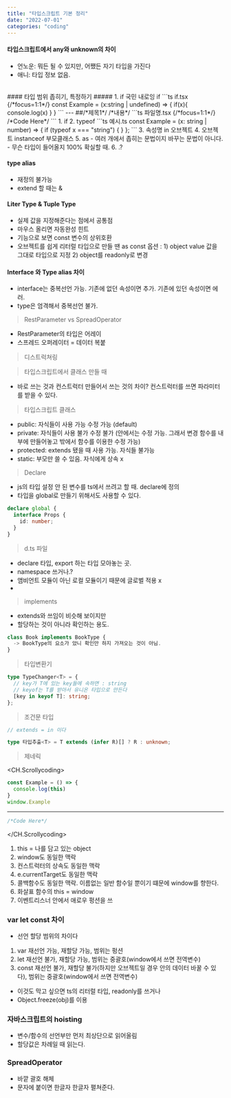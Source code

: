 ```yaml
---
title: "타입스크립트 기본 정리"
date: "2022-07-01"
categories: "coding"
---
```


#### 타입스크립트에서 any와 unknown의 차이
- 언노운: 뭐든 될 수 있지만, 어쨌든 자기 타입을 가진다
- 애니: 타입 정보 없음.
<br/>
#### 타입 범위 좁히기, 특정하기
<CH.Scrollycoding>
##### 1. if  
국민 내로잉 if
```ts if.tsx {/*focus=1:1*/}
const Example = (x:string | undefined) => {
  if(x){
    console.log(x)
  }
}
```
---
##/*제목1*/
/*내용*/
```ts 파일명.tsx {/*focus=1:1*/}
/*Code Here*/
```
</CH.Scrollycoding>
1. if
2. typeof
```ts 예시.ts
const Example = (x: string | number) => {
  if (typeof x === "string") {
  }
};
```
3. 속성명 in 오브젝트
4. 오브젝트 instanceof 부모클래스
5. as
- 여러 개에서 좁히는 문법이지 바꾸는 문법이 아니다.
- 무슨 타입이 들어올지 100% 확실할 때.
6. .?

#### type alias

- 재정의 불가능
- extend 할 때는 &

#### Liter Type & Tuple Type

- 실제 값을 지정해준다는 점에서 공통점
- 마우스 올리면 자동완성 힌트
- 기능으로 보면 const 변수의 상위호환
- 오브젝트를 쉽게 리터럴 타입으로 만들 땐 as const 옵션 : 1) object value 값을 그대로 타입으로 지정 2) object를 readonly로 변경

#### Interface 와 Type alias 차이

- interface는 중복선언 가능. 기존에 없던 속성이면 추가. 기존에 있던 속성이면 에러.
- type은 엄격해서 중복선언 불가.

> RestParameter vs SpreadOperator

- RestParameter의 타입은 어레이
- 스프레드 오퍼레이터 = 데이터 복붙

> 디스트럭쳐링

> 타입스크립트에서 클래스 만들 때

- 바로 쓰는 것과 컨스트럭터 만들어서 쓰는 것의 차이? 컨스트럭터를 쓰면 파라미터를 받을 수 있다.

> 타입스크립트 클래스

- public: 자식들이 사용 가능 수정 가능 (default)
- private: 자식들이 사용 불가 수정 불가 (안에서는 수정 가능. 그래서 변경 함수를 내부에 만들어놓고 밖에서 함수를 이용한 수정 가능)
- protected: extends 됐을 때 사용 가능. 자식들 불가능
- static: 부모만 쓸 수 있음. 자식에게 상속 x

> Declare

- js의 타입 설정 안 된 변수를 ts에서 쓰려고 할 때. declare에 정의
- 타입을 global로 만들기 위해서도 사용할 수 있다.

```ts 전역으로 만들기 focus=1[1:15]
declare global {
  interface Props {
    id: number;
  }
}
```

> d.ts 파일

- declare 타입, export 하는 타입 모아놓는 곳.
- namespace 쓰거나.?
- 앰비언트 모듈이 아닌 로컬 모듈이기 때문에 글로벌 적용 x
-

> implements

- extends와 쓰임이 비슷해 보이지만
- 할당하는 것이 아니라 확인하는 용도.

```ts
class Book implements BookType {
  -> BookType의 요소가 았니 확인만 하지 가져오는 것이 아님.
}
```

> 타입변환기

```ts
type TypeChanger<T> = {
  // key가 T에 있는 key들에 속하면 : string
  // keyof는 T를 받아서 유니온 타입으로 만든다
  [key in keyof T]: string;
};
```

> 조건문 타입
```ts
// extends = in 이다

type 타입추출<T> = T extends (infer R)[] ? R : unknown;
```

> 제네릭

<CH.Scrollycoding>
```ts index.tsx {/*focus=1:1*/}
const Example = () => {
  console.log(this)
}
window.Example
```
---
```ts 파일명.tsx {/*focus=1:1*/}
/*Code Here*/
```
</CH.Scrollycoding>
1. this = 나를 담고 있는 object
2. window도 동일한 맥락
3. 컨스트럭터의 상속도 동일한 맥락
4. e.currentTarget도 동일한 맥락
5. 콜백함수도 동일한 맥락. 이름없는 일반 함수일 뿐이기 떄문에 window를 향한다.
6. 화살표 함수의 this = window
7. 이벤트리스너 안에서 애로우 펑션을 쓰

### var let const 차이
- 선언 할당 범위의 차이다
1. var 재선언 가능, 재할당 가능, 범위는 펑션
2. let 재선언 불가, 재할당 가능, 범위는 중괄호(window에서 쓰면 전역변수)
3. const 재선언 불가, 재할당 불가(하지만 오브젝트일 경우 안의 데이터 바꿀 수 있다), 범위는 중괄호(window에서 쓰면 전역변수)
- 이것도 막고 싶으면 ts의 리터럴 타입, readonly를 쓰거나
- Object.freeze(obj)를 이용


### 자바스크립트의 hoisting
- 변수/함수의 선언부만 먼저 최상단으로 읽어올림
- 할당값은 차례일 때 읽는다.

### SpreadOperator
- 바깥 괄호 해체
- 문자에 붙이면 한글자 한글자 펼쳐준다.